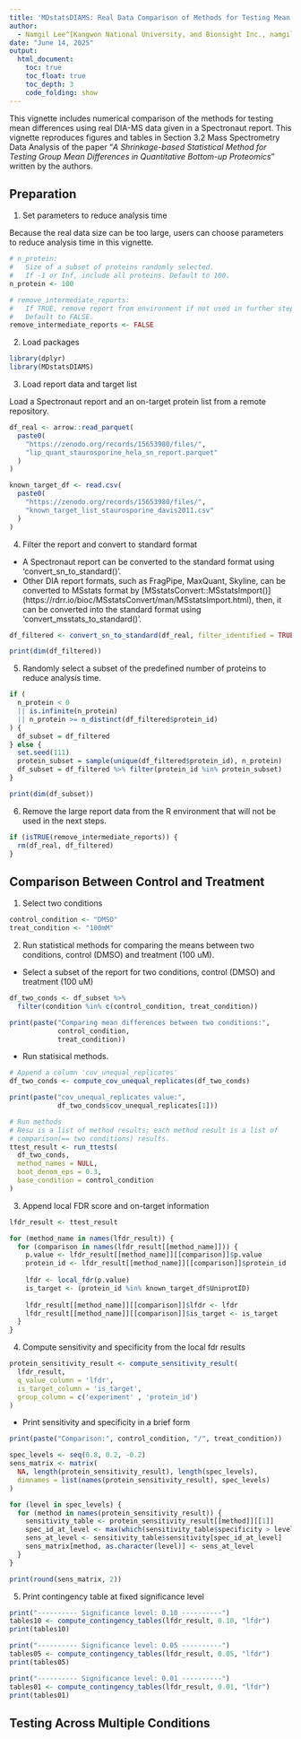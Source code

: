 ```yaml
---
title: 'MDstatsDIAMS: Real Data Comparison of Methods for Testing Mean Differences'
author:
  - Namgil Lee^[Kangwon National University, and Bionsight Inc., namgil.lee@kangwon.ac.kr], Hojin Yoo^[Bionsight Inc.], Juhyoung Kim^[Kangwon National University], Heejung Yang^[Kangwon National University, and Bionsight Inc., heejyang@kangwon.ac.kr]
date: "June 14, 2025"
output:
  html_document:
    toc: true
    toc_float: true
    toc_depth: 3
    code_folding: show
---
```


This vignette includes numerical comparison of the methods for testing mean differences using real DIA-MS data given in a
Spectronaut report. This vignette reproduces figures and tables in Section 3.2 Mass Spectrometry Data Analysis of the paper "*A Shrinkage-based Statistical Method for Testing Group Mean Differences in Quantitative Bottom-up Proteomics*" written by the authors.

## Preparation 

1. Set parameters to reduce analysis time

Because the real data size can be too large, users can choose
parameters to reduce analysis time in this vignette.

```r
# n_protein:
#   Size of a subset of proteins randomly selected.
#   If -1 or Inf, include all proteins. Default to 100.
n_protein <- 100

# remove_intermediate_reports:
#   If TRUE, remove report from environment if not used in further steps. 
#   Default to FALSE.
remove_intermediate_reports <- FALSE
```

2. Load packages

```r
library(dplyr)
library(MDstatsDIAMS)
```

3. Load report data and target list

Load a Spectronaut report and an on-target protein list from a remote repository.

```r
df_real <- arrow::read_parquet(
  paste0(
    "https://zenodo.org/records/15653980/files/",
    "lip_quant_staurosporine_hela_sn_report.parquet"
  )
)

known_target_df <- read.csv(
  paste0(
    "https://zenodo.org/records/15653980/files/",
    "known_target_list_staurosporine_davis2011.csv"
  )
)
```

4. Filter the report and convert to standard format

* A Spectronaut report can be converted to the standard format using
  'convert_sn_to_standard()'.
* Other DIA report formats, such as FragPipe, MaxQuant, Skyline, can be
  converted to MSstats format by
  [MSstatsConvert::MSstatsImport()]
  (https://rdrr.io/bioc/MSstatsConvert/man/MSstatsImport.html), then,
  it can be converted into the standard format using
  'convert_msstats_to_standard()'.

```r
df_filtered <- convert_sn_to_standard(df_real, filter_identified = TRUE)

print(dim(df_filtered))
```

5. Randomly select a subset of the predefined number of proteins to reduce
analysis time.

```r
if (
  n_protein < 0
  || is.infinite(n_protein) 
  || n_protein >= n_distinct(df_filtered$protein_id)
) {
  df_subset = df_filtered
} else {
  set.seed(111)
  protein_subset = sample(unique(df_filtered$protein_id), n_protein)
  df_subset = df_filtered %>% filter(protein_id %in% protein_subset)
}

print(dim(df_subset))
```

6. Remove the large report data from the R environment that will not be used in the next steps.

```r
if (isTRUE(remove_intermediate_reports)) {
  rm(df_real, df_filtered)
}
```


## Comparison Between Control and Treatment

1. Select two conditions

```r
control_condition <- "DMSO"
treat_condition <- "100mM"
```


2. Run statistical methods for comparing the means between two conditions,
control (DMSO) and treatment (100 uM).

* Select a subset of the report for two conditions, control (DMSO) and treatment
  (100 uM)

```r
df_two_conds <- df_subset %>%
  filter(condition %in% c(control_condition, treat_condition))

print(paste("Comparing mean differences between two conditions:", 
            control_condition,
            treat_condition))
```

* Run statisical methods.

```r
# Append a column 'cov_unequal_replicates'
df_two_conds <- compute_cov_unequal_replicates(df_two_conds)

print(paste("cov_unequal_replicates value:",
            df_two_conds$cov_unequal_replicates[1]))

# Run methods
# Resu is a list of method results; each method result is a list of
# comparison(== two conditions) results.
ttest_result <- run_ttests(
  df_two_conds,
  method_names = NULL,
  boot_denom_eps = 0.3,
  base_condition = control_condition
)
```


3. Append local FDR score and on-target information

```r
lfdr_result <- ttest_result

for (method_name in names(lfdr_result)) {
  for (comparison in names(lfdr_result[[method_name]])) {
    p.value <- lfdr_result[[method_name]][[comparison]]$p.value
    protein_id <- lfdr_result[[method_name]][[comparison]]$protein_id
    
    lfdr <- local_fdr(p.value)
    is_target <- (protein_id %in% known_target_df$UniprotID)
    
    lfdr_result[[method_name]][[comparison]]$lfdr <- lfdr
    lfdr_result[[method_name]][[comparison]]$is_target <- is_target
  }
}
```

4. Compute sensitivity and specificity from the local fdr results

```r
protein_sensitivity_result <- compute_sensitivity_result(
  lfdr_result,
  q_value_column = 'lfdr',
  is_target_column = 'is_target',
  group_column = c('experiment' , 'protein_id')
)
```

* Print sensitivity and specificity in a brief form

```r
print(paste("Comparison:", control_condition, "/", treat_condition))

spec_levels <- seq(0.8, 0.2, -0.2)
sens_matrix <- matrix(
  NA, length(protein_sensitivity_result), length(spec_levels),
  dimnames = list(names(protein_sensitivity_result), spec_levels)
)

for (level in spec_levels) {
  for (method in names(protein_sensitivity_result)) {
    sensitivity_table <- protein_sensitivity_result[[method]][[1]]
    spec_id_at_level <- max(which(sensitivity_table$specificity > level))
    sens_at_level <- sensitivity_table$sensitivity[spec_id_at_level]
    sens_matrix[method, as.character(level)] <- sens_at_level
  }
}

print(round(sens_matrix, 2))
```

5. Print contingency table at fixed significance level

```r
print("---------- Significance level: 0.10 ----------")
tables10 <- compute_contingency_tables(lfdr_result, 0.10, "lfdr")
print(tables10)

print("---------- Significance level: 0.05 ----------")
tables05 <- compute_contingency_tables(lfdr_result, 0.05, "lfdr")
print(tables05)

print("---------- Significance level: 0.01 ----------")
tables01 <- compute_contingency_tables(lfdr_result, 0.01, "lfdr")
print(tables01)
```

## Testing Across Multiple Conditions





